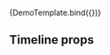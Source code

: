 

<Meta
  title="Timeline/Demo"
  component={Timeline}/>


<Canvas>
  <Story name="DemoTimeline">
    {DemoTemplate.bind({})}
   </Story>
</Canvas>

## Timeline props
<ArgsTable of={Timeline} />